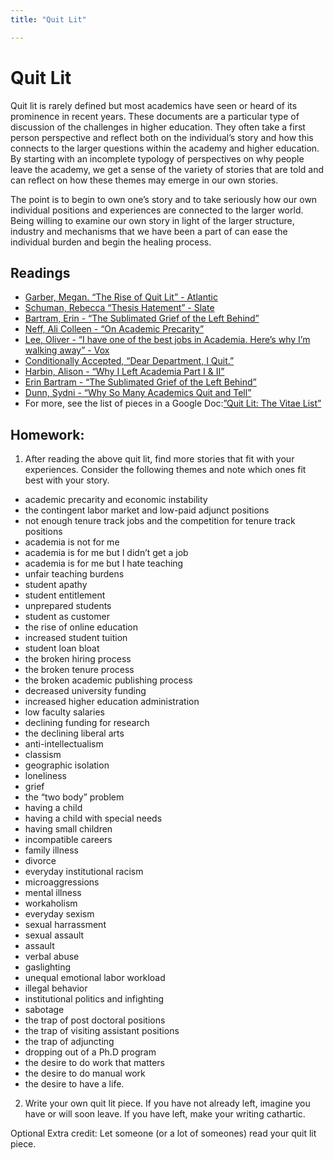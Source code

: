 ```yaml
---
title: "Quit Lit"

---
```


# Quit Lit

Quit lit is rarely defined but most academics have seen or heard of its prominence in recent years. These documents are a particular type of discussion of the challenges in higher education. They often take a first person perspective and reflect both on the individual’s story and how this connects to the larger questions within the academy and higher education. By starting with an incomplete typology of perspectives on why people leave the academy, we get a sense of the variety of stories that are told and can reflect on how these themes may emerge in our own stories. 

The point is to begin to own one’s story and to take seriously how our own individual positions and experiences are connected to the larger world. Being willing to examine our own story in light of the larger structure, industry and mechanisms that we have been a part of can ease the individual burden and begin the healing process.  

## Readings

- [Garber, Megan. “The Rise of Quit Lit” - Atlantic](https://www.theatlantic.com/entertainment/archive/2015/09/dont-quit-your-day-job/404671/) 
- [Schuman, Rebecca “Thesis Hatement” - Slate](http://www.slate.com/articles/life/culturebox/2013/04/there_are_no_academic_jobs_and_getting_a_ph_d_will_make_you_into_a_horrible.html)
- [Bartram, Erin - “The Sublimated Grief of the Left Behind”](http://erinbartram.com/uncategorized/the-sublimated-grief-of-the-left-behind/)
- [Neff, Ali Colleen - “On Academic Precarity”](http://www.alicolleenneff.com/blog/2017/11/8/on-academic-precarity)
- [Lee, Oliver - “I have one of the best jobs in Academia. Here’s why I’m walking away” - Vox](%20https://www.vox.com/2015/9/8/9261531/professor-quitting-job) 
- [Conditionally Accepted, “Dear Department, I Quit.”](%20https://conditionallyaccepted.com/2015/06/16/quit/)
- [Harbin, Alison - “Why I Left Academia Part I & II”](%20https://www.allisonharbin.com/post-phd/why-i-left-academia-part-1)
- [Erin Bartram - "The Sublimated Grief of the Left Behind"](http://erinbartram.com/uncategorized/the-sublimated-grief-of-the-left-behind/)
- [Dunn, Sydni - “Why So Many Academics Quit and Tell”](https://chroniclevitae.com/news/216-why-so-many-academics-quit-and-tell) 
- For more, see the list of pieces in a Google Doc:[”Quit Lit: The Vitae List”](%20https://docs.google.com/spreadsheets/d/1OODoiZKeAtiGiI3IAONCspryCHWo5Yw9xkQzkRntuMU/edit#gid=0) 

## Homework: 

1. After reading the above quit lit, find more stories that fit with your experiences. Consider the following themes and note which ones fit best with your story. 
* academic precarity and economic instability 
* the contingent labor market and low-paid adjunct positions
* not enough tenure track jobs and the competition for tenure track positions
* academia is not for me
* academia is for me but I didn’t get a job
* academia is for me but I hate teaching 
* unfair teaching burdens 
* student apathy 
* student entitlement 
* unprepared students
* student as customer
* the rise of online education
* increased student tuition
* student loan bloat
* the broken hiring process
* the broken tenure process
* the broken academic publishing process
* decreased university funding
* increased higher education administration
* low faculty salaries
* declining funding for research
* the declining liberal arts
* anti-intellectualism
* classism
* geographic isolation
* loneliness
* grief
* the “two body” problem
* having a child
* having a child with special needs
* having small children
* incompatible careers
* family illness
* divorce
* everyday institutional racism 
* microaggressions
* mental illness 
* workaholism
* everyday sexism
* sexual harrassment
* sexual assault
* assault
* verbal abuse
* gaslighting
* unequal emotional labor workload 
* illegal behavior
* institutional politics and infighting
* sabotage
* the trap of post doctoral positions
* the trap of visiting assistant positions
* the trap of adjuncting
* dropping out of a Ph.D program
* the desire to do work that matters
* the desire to do manual work 
* the desire to have a life. 

2. Write your own quit lit piece. If you have not already left, imagine you have or will soon leave. If you have left, make your writing cathartic.   

Optional Extra credit: Let someone (or a lot of someones) read your quit lit piece. 
